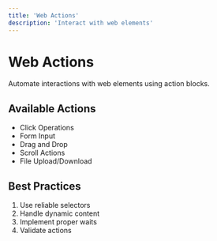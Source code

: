 ```yaml
---
title: 'Web Actions'
description: 'Interact with web elements'
---
```


# Web Actions

Automate interactions with web elements using action blocks.

## Available Actions

- Click Operations
- Form Input
- Drag and Drop
- Scroll Actions
- File Upload/Download

## Best Practices

1. Use reliable selectors
2. Handle dynamic content
3. Implement proper waits
4. Validate actions 